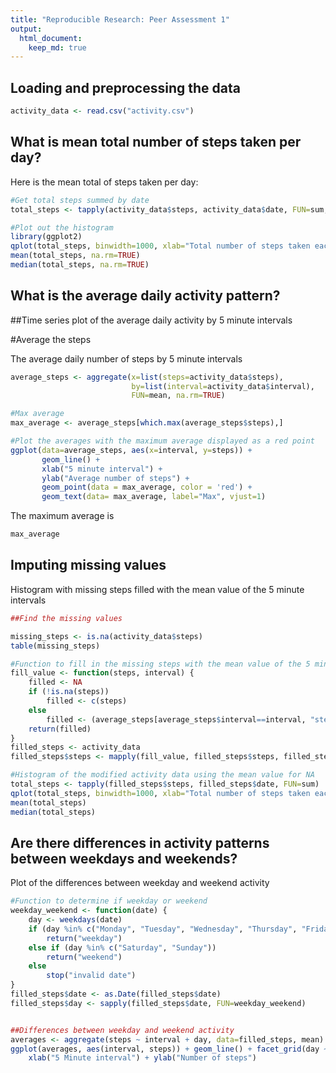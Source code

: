 ```yaml
---
title: "Reproducible Research: Peer Assessment 1"
output: 
  html_document:
    keep_md: true
---
```



## Loading and preprocessing the data

```r
activity_data <- read.csv("activity.csv")
```


## What is mean total number of steps taken per day?

Here is the mean  total of steps taken per day:

```r
#Get total steps summed by date
total_steps <- tapply(activity_data$steps, activity_data$date, FUN=sum, na.rm=TRUE)

#Plot out the histogram
library(ggplot2)
qplot(total_steps, binwidth=1000, xlab="Total number of steps taken each day")
mean(total_steps, na.rm=TRUE)
median(total_steps, na.rm=TRUE)

```

## What is the average daily activity pattern?

##Time series plot of the average daily activity by 5 minute intervals

#Average the steps

The average daily number of steps by 5 minute intervals

```r
average_steps <- aggregate(x=list(steps=activity_data$steps), 
                           by=list(interval=activity_data$interval),
                           FUN=mean, na.rm=TRUE)

#Max average
max_average <- average_steps[which.max(average_steps$steps),]

#Plot the averages with the maximum average displayed as a red point						   
ggplot(data=average_steps, aes(x=interval, y=steps)) +
       geom_line() +
	   xlab("5 minute interval") +
       ylab("Average number of steps") +
	   geom_point(data = max_average, color = 'red') +
	   geom_text(data= max_average, label="Max", vjust=1) 
```

The maximum average is
```r
max_average
```

## Imputing missing values

Histogram with missing steps filled with the mean value of the 5 minute intervals


```r
##Find the missing values

missing_steps <- is.na(activity_data$steps)
table(missing_steps)

#Function to fill in the missing steps with the mean value of the 5 minute intervals
fill_value <- function(steps, interval) {
    filled <- NA
    if (!is.na(steps))
        filled <- c(steps)
    else
        filled <- (average_steps[average_steps$interval==interval, "steps"])
    return(filled)
}
filled_steps <- activity_data
filled_steps$steps <- mapply(fill_value, filled_steps$steps, filled_steps$interval)

#Histogram of the modified activity data using the mean value for NA
total_steps <- tapply(filled_steps$steps, filled_steps$date, FUN=sum)
qplot(total_steps, binwidth=1000, xlab="Total number of steps taken each day*")
mean(total_steps)
median(total_steps)

```


## Are there differences in activity patterns between weekdays and weekends?

Plot of the differences between weekday and weekend activity

```r
#Function to determine if weekday or weekend
weekday_weekend <- function(date) {
    day <- weekdays(date)
    if (day %in% c("Monday", "Tuesday", "Wednesday", "Thursday", "Friday"))
        return("weekday")
    else if (day %in% c("Saturday", "Sunday"))
        return("weekend")
    else
        stop("invalid date")
}
filled_steps$date <- as.Date(filled_steps$date)
filled_steps$day <- sapply(filled_steps$date, FUN=weekday_weekend)


##Differences between weekday and weekend activity
averages <- aggregate(steps ~ interval + day, data=filled_steps, mean)
ggplot(averages, aes(interval, steps)) + geom_line() + facet_grid(day ~ .) +
    xlab("5 Minute interval") + ylab("Number of steps")
```